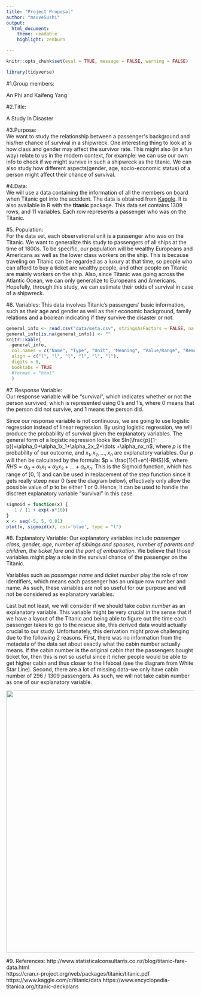 ```yaml
---
title: "Project Proposal"
author: "mauveSushi"
output:
  html_document: 
    theme: readable
    highlight: zenburn

---
```


```r
knitr::opts_chunk$set(eval = TRUE, message = FALSE, warning = FALSE)
```

``` r
library(tidyverse)
```

#1.Group members: 

An Phi and Kaifeng Yang

#2.Title: 

A Study In Disaster

#3.Purpose:  
We want to study the relationship between a passenger\'s background and his/her chance of survival in a shipwreck. One interesting thing to look at is how class and gender may affect the survivor rate. This might also (in a fun way) relate to us in the modern context, for example: we can use our own info to check if we might survive in such a shipwreck as the titanic. We can also study how different aspects(gender, age, socio-economic status) of a person might affect their chance of survival.

#4.Data:  
We will use a data containing the information of all the members on board when Titanic got into the accident. The data is obtained from [Kaggle](https://www.kaggle.com/c/titanic/data). It is also available in R with the __titanic__ package. This data set contains 1309 rows, and 11 variables. Each row represents a passenger who was on the Titanic. 

#5. Population:  
For the data set, each observational unit is a passenger who was on the Titanic. 
We want to generalize this study to passengers of all ships at the time of 1800s. To be specific, our population will be wealthy Europeans and Americans as well as the lower class workers on the ship. This is because traveling on Titanic can be regarded as a luxury at that time, so people who can afford to buy a ticket are wealthy people, and other people on Titanic are mainly workers on the ship. Also, since Titanic was going across the Atlantic Ocean, we can only generalize to Europeans and Americans. Hopefully, through this study, we can estimate their odds of survival in case of a shipwreck.

#6. Variables:
This data involves Titanic's passengers' basic information, such as their age and gender as well as their economic background, family relations and a boolean indicating if they survive the disaster or not.

``` r
general_info <- read.csv("data/meta.csv", stringsAsFactors = FALSE, na.strings = "NA")
general_info[is.na(general_info)] <- ""
knitr::kable(
  general_info,
  col.names = c("Name", "Type", "Unit", "Meaning", "Value/Range", "Remark"),
  align = c("l", "l", "l", "l", "l", "l"),
  digits = 0,
  booktabs = TRUE
  #format = "html"
  )
```

#7. Response Variable:   
Our response variable will be "survival", which indicates whether or not the person survived, which is represented using 0's and 1's, where 0 means that the person did not survive, and 1 means the person did. 

Since our response variable is not continuous, we are going to use logistic regression instead of linear regression. By using logistic regression, we will produce the probability of survival given the explanatory variables. The general form of a logistic regression looks like $ln(\frac{p}{1-p})=\alpha_0+\alpha_1x_1+\alpha_2x_2+\dots +\alpha_nx_n$, where $p$ is the probability of our outcome, and $x_1, x_2, \dots, x_n$ are explanatory variables. Our $p$ will then be calculated by the formula: $p = \frac{1}{1+e^{-RHS}}$, where $RHS=\alpha_0+\alpha_1x_1+\alpha_2x_2+\dots +\alpha_nx_n$. This is the Sigmoid function, which has range of [0, 1] and can be used in replacement of the step function since it gets really steep near 0 (see the diagram below), effectively only allow the possible value of $p$ to be either 1 or 0. Hence, it can be used to handle the discreet explanatory variable "survival" in this case.

``` r
sigmoid = function(x) {
   1 / (1 + exp(-x*10))
}
x <- seq(-5, 5, 0.01)
plot(x, sigmoid(x), col='blue', type = "l")
```


#8. Explanatory Variable: 
Our explanatory variables include _passenger class, gender, age, number of siblings and spouses, number of parents and children, the ticket fare and the port of embarkation_. We believe that those variables might play a role in the survival chance of the passenger on the Titanic.

Variables such as _passenger name_ and _ticket number_ play the role of row identifiers, which means each passenger has an unique row number and name. As such, these variables are not so useful for our purpose and will not be considered as explanatory variables.

Last but not least, we will consider if we should take _cabin number_ as an explanatory variable. This variable might be very crucial in the sense that if we have a layout of the Titanic and being able to figure out the time each passenger takes to go to the rescue site, this derived data would actually crucial to our study. Unfortunately, this derivation might prove challenging due to the following 2 reasons. First, there was no information from the metadata of the data set about exactly what the cabin number actually means. If the cabin number is the original cabin that the passengers bought ticket for, then this is not so useful since it richer people would be able to get higher cabin and thus closer to the lifeboat (see the diagram from White Star Line). Second, there are a lot of missing data--we only have cabin number of 296 / 1309 passengers. As such, we will not take cabin number as one of our explanatory variable.


<center>![](res/titanic_cross_section.png){width=700px}</center>



#9. References:
http://www.statisticalconsultants.co.nz/blog/titanic-fare-data.html  
https://cran.r-project.org/web/packages/titanic/titanic.pdf  
https://www.kaggle.com/c/titanic/data
https://www.encyclopedia-titanica.org/titanic-deckplans











